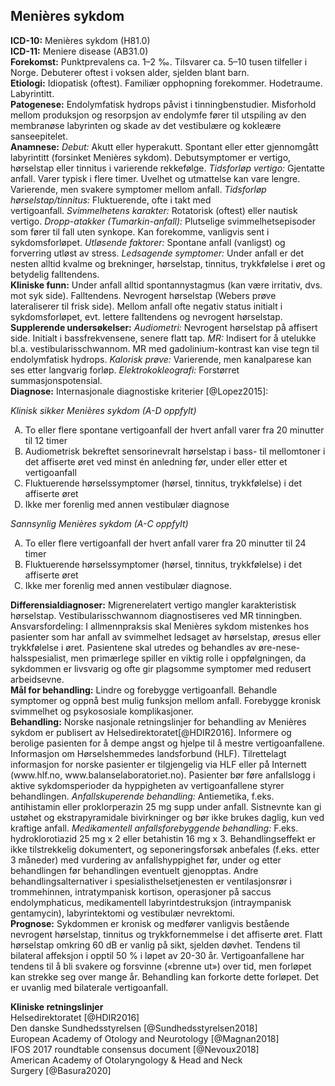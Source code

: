 ## Menières sykdom {#sec-meniere}

**ICD-10:** Menières sykdom (H81.0)\
**ICD-11:** Meniere disease (AB31.0)\
**Forekomst:** Punktprevalens ca. 1--2 ‰. Tilsvarer ca. 5--10 tusen tilfeller i Norge. Debuterer oftest i voksen alder, sjelden blant barn.\
**Etiologi:** Idiopatisk (oftest). Familiær opphopning forekommer. Hodetraume. Labyrintitt.\
**Patogenese:** Endolymfatisk hydrops påvist i tinningbenstudier. Misforhold mellom produksjon og resorpsjon av endolymfe fører til utspiling av den membranøse labyrinten og skade av det vestibulære og kokleære sanseepitelet.\
**Anamnese:** *Debut:* Akutt eller hyperakutt. Spontant eller etter gjennomgått labyrintitt (forsinket Menières sykdom). Debutsymptomer er vertigo, hørselstap eller tinnitus i varierende rekkefølge. *Tidsforløp vertigo:* Gjentatte anfall. Varer typisk i flere timer. Uvelhet og utmattelse kan vare lengre. Varierende, men svakere symptomer mellom anfall. *Tidsforløp hørselstap/tinnitus:* Fluktuerende, ofte i takt med vertigoanfall. *Svimmelhetens karakter:* Rotatorisk (oftest) eller nautisk vertigo. *Dropp-atakker (Tumarkin-anfall):* Plutselige svimmelhetsepisoder som fører til fall uten synkope. Kan forekomme, vanligvis sent i sykdomsforløpet. *Utløsende faktorer:* Spontane anfall (vanligst) og forverring utløst av stress. *Ledsagende symptomer:* Under anfall er det nesten alltid kvalme og brekninger, hørselstap, tinnitus, trykkfølelse i øret og betydelig falltendens.\
**Kliniske funn:** Under anfall alltid spontannystagmus (kan være irritativ, dvs. mot syk side). Falltendens. Nevrogent hørselstap (Webers prøve lateraliserer til frisk side). Mellom anfall ofte negativ status initialt i sykdomsforløpet, evt. lettere falltendens og nevrogent hørselstap.\
**Supplerende undersøkelser:** *Audiometri:* Nevrogent hørselstap på affisert side. Initialt i bassfrekvensene, senere flatt tap. *MR:* Indisert for å utelukke bl.a. vestibularisschwannom. MR med gadolinium-kontrast kan vise tegn til endolymfatisk hydrops. *Kalorisk prøve:* Varierende, men kanalparese kan ses etter langvarig forløp. *Elektrokokleografi:* Forstørret summasjonspotensial.\
**Diagnose:** Internasjonale diagnostiske kriterier [@Lopez2015]:

::: diagnose
*Klinisk sikker Menières sykdom (A-D oppfylt)*

A.  To eller flere spontane vertigoanfall der hvert anfall varer fra 20 minutter til 12 timer
B.  Audiometrisk bekreftet sensorinevralt hørselstap i bass- til mellomtoner i det affiserte øret ved minst én anledning før, under eller etter et vertigoanfall
C.  Fluktuerende hørselssymptomer (hørsel, tinnitus, trykkfølelse) i det affiserte øret
D.  Ikke mer forenlig med annen vestibulær diagnose

*Sannsynlig Menières sykdom (A-C oppfylt)*

A.  To eller flere vertigoanfall der hvert anfall varer fra 20 minutter til 24 timer
B.  Fluktuerende hørselssymptomer (hørsel, tinnitus, trykkfølelse) i det affiserte øret
C.  Ikke mer forenlig med annen vestibulær diagnose.
:::

**Differensialdiagnoser:** Migrenerelatert vertigo mangler karakteristisk hørselstap. Vestibularisschwannom diagnostiseres ved MR tinningben. Ansvarsfordeling: I allmennpraksis skal Menières sykdom mistenkes hos pasienter som har anfall av svimmelhet ledsaget av hørselstap, øresus eller trykkfølelse i øret. Pasientene skal utredes og behandles av øre-nese-halsspesialist, men primærlege spiller en viktig rolle i oppfølgningen, da sykdommen er livsvarig og ofte gir plagsomme symptomer med redusert arbeidsevne.\
**Mål for behandling:** Lindre og forebygge vertigoanfall. Behandle symptomer og oppnå best mulig funksjon mellom anfall. Forebygge kronisk svimmelhet og psykososiale komplikasjoner.\
**Behandling:** Norske nasjonale retningslinjer for behandling av Menières sykdom er publisert av Helsedirektoratet[@HDIR2016]. Informere og berolige pasienten for å dempe angst og hjelpe til å mestre vertigoanfallene. Informasjon om Hørselshemmedes landsforbund (HLF). Tilrettelagt informasjon for norske pasienter er tilgjengelig via HLF eller på Internett (www.hlf.no, www.balanselaboratoriet.no). Pasienter bør føre anfallslogg i aktive sykdomsperioder da hyppigheten av vertigoanfallene styrer behandlingen. *Anfallskuperende behandling:* Antiemetika, f.eks. antihistamin eller proklorperazin 25 mg supp under anfall. Sistnevnte kan gi ustøhet og ekstrapyramidale bivirkninger og bør ikke brukes daglig, kun ved kraftige anfall. *Medikamentell anfallsforebyggende behandling:* F.eks. hydroklorotiazid 25 mg x 2 eller betahistin 16 mg x 3. Behandlingseffekt er ikke tilstrekkelig dokumentert, og seponeringsforsøk anbefales (f.eks. etter 3 måneder) med vurdering av anfallshyppighet før, under og etter behandlingen før behandlingen eventuelt gjenopptas. Andre behandlingsalternativer i spesialisthelsetjenesten er ventilasjonsrør i trommehinnen, intratympanisk kortison, operasjoner på saccus endolymphaticus, medikamentell labyrintdestruksjon (intraympanisk gentamycin), labyrintektomi og vestibulær nevrektomi.\
**Prognose:** Sykdommen er kronisk og medfører vanligvis bestående nevrogent hørselstap, tinnitus og trykkfornemmelse i det affiserte øret. Flatt hørselstap omkring 60 dB er vanlig på sikt, sjelden døvhet. Tendens til bilateral affeksjon i opptil 50 % i løpet av 20-30 år. Vertigoanfallene har tendens til å bli svakere og forsvinne («brenne ut») over tid, men forløpet kan strekke seg over mange år. Behandling kan forkorte dette forløpet. Det er uvanlig med bilaterale vertigoanfall.

**Kliniske retningslinjer**\
Helsedirektoratet [@HDIR2016]\
Den danske Sundhedsstyrelsen [@Sundhedsstyrelsen2018]\
European Academy of Otology and Neurotology [@Magnan2018]\
IFOS 2017 roundtable consensus document [@Nevoux2018]\
American Academy of Otolaryngology & Head and Neck Surgery [@Basura2020]
